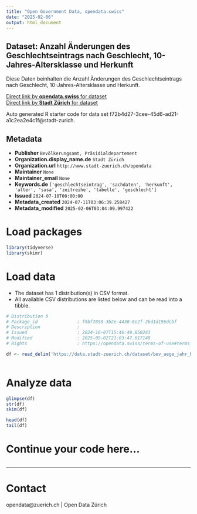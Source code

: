 ```yaml
---
title: "Open Government Data, opendata.swiss"
date: "2025-02-06"
output: html_document
---
```


## Dataset: Anzahl Änderungen des Geschlechtseintrags nach Geschlecht, 10-Jahres-Altersklasse und Herkunft

Diese Daten beinhalten die Anzahl Änderungen des Geschlechtseintrags nach Geschlecht, 10-Jahres-Altersklasse und Herkunft.


[Direct link by **opendata.swiss** for dataset](https://opendata.swiss/de/dataset/anzahl-anderungen-des-geschlechtseintrags-nach-geschlecht-10-jahres-altersklasse-und-herkunft)<br>
[Direct link by **Stadt Zürich** for dataset](https://data.stadt-zuerich.ch/dataset/bev_aege_jahr_herkunft_geschlecht_altersklasse_od3060)

Auto generated R starter code for data set f72b4d27-3cee-45d6-ad21-a1c2ea2e4c1f@stadt-zurich.

## Metadata

- **Publisher** `Bevölkerungsamt, Präsidialdepartement`
- **Organization.display_name.de** `Stadt Zürich`
- **Organization.url** `http://www.stadt-zuerich.ch/opendata`
- **Maintainer** `None`
- **Maintainer_email** `None`
- **Keywords.de** `['geschlechtseintrag', 'sachdaten', 'herkunft', 'alter', 'sasa', 'zeitreihe', 'tabelle', 'geschlecht']`
- **Issued** `2024-07-10T00:00:00`
- **Metadata_created** `2024-07-11T03:06:39.258427`
- **Metadata_modified** `2025-02-06T03:04:09.997422`


# Load packages

```r

library(tidyverse)
library(skimr)

```

# Load data

-   The dataset has 1 distribution(s) in CSV format.
-   All available CSV distributions are listed below and can be read into a tibble.

```r

# Distribution 0
# Package_id               : f9bf7850-3b2e-4430-8e2f-2bd1d196dcbf
# Description              : 
# Issued                   : 2024-10-07T15:46:49.850243
# Modified                 : 2025-05-02T21:03:47.617140
# Rights                   : https://opendata.swiss/terms-of-use#terms_open

df <- read_delim('https://data.stadt-zuerich.ch/dataset/bev_aege_jahr_herkunft_geschlecht_altersklasse_od3060/download/BEV306OD3060.csv')



```

# Analyze data

```r

glimpse(df)
str(df)
skim(df)

head(df)
tail(df)

```

# Continue your code here...

```r

```

------------------------------------------------------------------------

# Contact

opendata@zuerich.ch | Open Data Zürich

